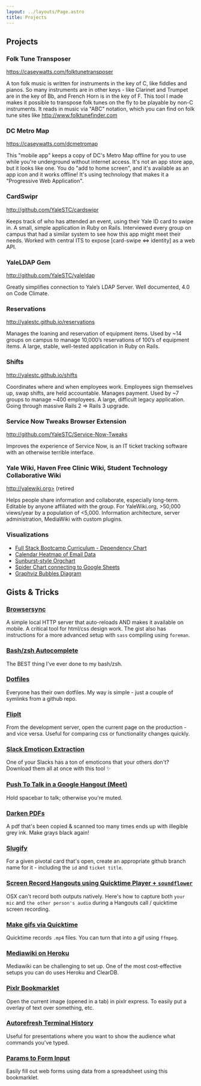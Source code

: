 ```yaml
---
layout: ../layouts/Page.astro
title: Projects
---
```


## Projects

### Folk Tune Transposer

https://caseywatts.com/folktunetransposer

A ton folk music is written for instruments in the key of C, like fiddles and pianos. So many instruments are in other keys - like Clarinet and Trumpet are in the key of Bb, and French Horn is in the key of F. This tool I made makes it possible to transpose folk tunes on the fly to be playable by non-C instruments. It reads in music via "ABC" notation, which you can find on folk tune sites like http://www.folktunefinder.com

### DC Metro Map

https://caseywatts.com/dcmetromap

This "mobile app" keeps a copy of DC's Metro Map offline for you to use while you're underground without internet access. It's not an app store app, but it looks like one. You do "add to home screen", and it's available as an app icon and it works offline! It's using technology that makes it a "Progressive Web Application".

### CardSwipr

http://github.com/YaleSTC/cardswipr

Keeps track of who has attended an event, using their Yale ID card to swipe in. A small, simple application in Ruby on Rails. Interviewed every group on campus that had a similar system to see how this app might meet their needs. Worked with central ITS to expose [card-swipe ⇔ identity] as a web API.

### YaleLDAP Gem

http://github.com/YaleSTC/yaleldap

Greatly simplifies connection to Yale’s LDAP Server. Well documented, 4.0 on Code Climate.

### Reservations

http://yalestc.github.io/reservations

Manages the loaning and reservation of equipment items. Used by ~14 groups on campus to manage 10,000’s reservations of 100’s of equipment items. A large, stable, well-tested application in Ruby on Rails.

### Shifts

http://yalestc.github.io/shifts

Coordinates where and when employees work. Employees sign themselves up, swap shifts, are held accountable. Manages payment. Used by ~7 groups to manage ~400 employees. A large, difficult legacy application. Going through massive Rails 2 => Rails 3 upgrade.

### Service Now Tweaks Browser Extension

http://github.com/YaleSTC/Service-Now-Tweaks

Improves the experience of Service Now, is an IT ticket tracking software with an otherwise terrible interface.

### Yale Wiki, Haven Free Clinic Wiki, Student Technology Collaborative Wiki

http://yalewiki.org> (retired

Helps people share information and collaborate, especially long-term. Editable by anyone affiliated with the group. For YaleWiki.org, &gt;50,000 views/year by a population of &lt;5,000. Information architecture, server administration, MediaWiki with custom plugins.

### Visualizations

- [Full Stack Bootcamp Curriculum - Dependency Chart](https://gist.github.com/caseywatts/93cba34cd882a05b3107)
- [Calendar Heatmap of Email Data](https://github.com/caseywatts/gmail-stats-plotting)
- [Sunburst-style Orgchart](https://github.com/caseywatts/orgchart-sunburst)
- [Spider Chart connecting to Google Sheets](https://github.com/caseywatts/GoogleFormToRadarGraph)
- [Graphviz Bubbles Diagram](https://gist.github.com/caseywatts/b6565da461e69d8eb5235075320cda09)

## Gists & Tricks

### [Browsersync](http://caseywatts.com/browsersync)

A simple local HTTP server that auto-reloads AND makes it available on mobile. A critical tool for html/css design work. The gist also has instructions for a more advanced setup with `sass` compiling using `foreman`.

### [Bash/zsh Autocomplete](http://caseywatts.com/bashautocomplete)

The BEST thing I've ever done to my bash/zsh.

### [Dotfiles](http://caseywatts.com/dotfiles)

Everyone has their own dotfiles. My way is simple - just a couple of symlinks from a github repo.

### [FlipIt](http://caseywatts.com/flipit)

From the development server, open the current page on the production - and vice versa. Useful for comparing css or functionality changes quickly.

### [Slack Emoticon Extraction](http://caseywatts.com/slackemoticons)

One of your Slacks has a ton of emoticons that your others don't? Download them all at once with this tool ✨

### [Push To Talk in a Google Hangout (Meet)](http://caseywatts.com/ptt)

Hold spacebar to talk; otherwise you're muted.

### [Darken PDFs](http://caseywatts.com/darken)

A pdf that's been copied & scanned too many times ends up with illegible grey ink. Make grays black again!

### [Slugify](http://caseywatts.com/slugify)

For a given pivotal card that's open, create an appropriate github branch name for it - including the `id` and `ticket title`.

### [Screen Record Hangouts using Quicktime Player + `soundflower`](http://caseywatts.com/quicktime)

OSX can't record both outputs natively. Here's how to capture both `your mic` and `the other person's audio` during a Hangouts call / quicktime screen recording.

### [Make gifs via Quicktime](http://caseywatts.com/quicktimegifs)

Quicktime records `.mp4` files. You can turn that into a gif using `ffmpeg`.

### [Mediawiki on Heroku](http://caseywatts.com/mediawikionheroku)

Mediawiki can be challenging to set up. One of the most cost-effective setups you can do uses Heroku and ClearDB.

### [Pixlr Bookmarklet](http://caseywatts.com/pixlr)

Open the current image (opened in a tab) in pixlr express. To easily put a overlay of text over something, etc.

### [Autorefresh Terminal History](https://gist.github.com/caseywatts/a54bea8b93626b99f5ee)

Useful for presentations where you want to show the audience what commands you've typed.

### [Params to Form Input](https://gist.github.com/caseywatts/5952495)

Easily fill out web forms using data from a spreadsheet using this bookmarklet.
